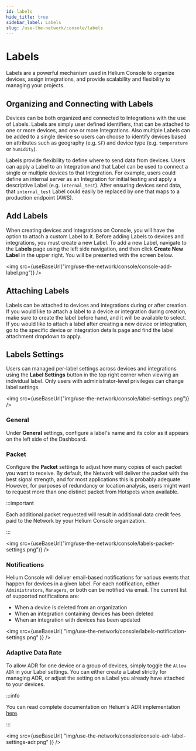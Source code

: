 ```yaml
---
id: labels
hide_title: true
sidebar_label: Labels
slug: /use-the-network/console/labels
---
```



# Labels

Labels are a powerful mechanism used in Helium Console to organize devices,
assign integrations, and provide scalability and flexibility to managing your
projects.

## Organizing and Connecting with Labels

Devices can be both organized and connected to Integrations with the use of
Labels. Labels are simply user defined identifiers, that can be attached to one
or more devices, and one or more Integrations. Also multiple Labels can be added
to a single device so users can choose to identify devices based on attributes
such as geography \(e.g. `SF`\) and device type \(e.g. `temperature` or
`humidity`\).

Labels provide flexibility to define where to send data from devices. Users can
apply a Label to an Integration and that Label can be used to connect a single
or multiple devices to that Integration. For example, users could define an
internal server as an Integration for initial testing and apply a descriptive
Label \(e.g. `internal_test`\). After ensuring devices send data, that
`internal_test` Label could easily be replaced by one that maps to a production
endpoint \(AWS\).

## Add Labels

When creating devices and integrations on Console, you will have the option to
attach a custom Label to it. Before adding Labels to devices and integrations,
you must create a new Label. To add a new Label, navigate to the **Labels** page
using the left side navigation, and then click **Create New Label** in the upper
right. You will be presented with the screen below.

<img src={useBaseUrl("img/use-the-network/console/console-add-label.png")} />

## Attaching Labels

Labels can be attached to devices and integrations during or after creation. If
you would like to attach a label to a device or integration during creation,
make sure to create the label before hand, and it will be available to select.
If you would like to attach a label after creating a new device or integration,
go to the specific device or integration details page and find the label
attachment dropdown to apply.

## Labels Settings

Users can managed per-label settings across devices and integrations using the **Label Settings** button
in the top right corner when viewing an individual label. Only users with
administrator-level privileges can change label settings.

<img src={useBaseUrl("img/use-the-network/console/label-settings.png")} />

### General

Under **General** settings, configure a label's name and its color as it
appears on the left side of the Dashboard.

### Packet

Configure the **Packet** settings to adjust how many copies of each packet you
want to receive. By default, the Network will deliver the packet with the best
signal strength, and for most applications this is probably adequate. However,
for purposes of redundancy or location analysis, users might want to request
more than one distinct packet from Hotspots when available.

:::important

Each additional packet requested will result in additional data credit fees paid
to the Network by your Helium Console organization.

:::

<img
  src={useBaseUrl("img/use-the-network/console/labels-packet-settings.png")}
/>

### Notifications

Helium Console will deliver email-based notifications for various events that
happen for devices in a given label. For each notification, either
`Administrators`, `Managers`, or both can be notified via email. The current
list of supported notifications are:

- When a device is deleted from an organization
- When an integration containing devices has been deleted
- When an integration with devices has been updated

<img
  src={useBaseUrl(
    "img/use-the-network/console/labels-notification-settings.png"
  )}
/>

### Adaptive Data Rate

To allow ADR for one device or a group of devices, simply toggle the `Allow ADR`
in your Label settings. You can either create a Label strictly for managing ADR,
or adjust the setting on a Label you already have attached to your devices.

:::info

You can read complete documentation on Helium's ADR implementation
[here](/use-the-network/console/adr).

:::

<img
  src={useBaseUrl(
    "img/use-the-network/console/console-adr-label-settings-adr.png"
  )}
/>
